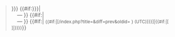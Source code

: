 <blockquote style="background-color:#dfefff; border:solid 1px #1e90ff; border-left:solid 3px #1e90ff; margin:0px 25px 0px 25px; padding-left:8px; padding-right:8px;"><!--
-->{{{text|{{{1|<noinclude>Lorem ipsum dolor sit amet, consectetur adipisicing elit, sed do eiusmod tempor incididunt ut labore et dolore magna aliqua. Ut enim ad minim veniam, quis nostrud exercitation ullamco laboris nisi ut aliquip ex ea commodo consequat. Duis aute irure dolor in reprehenderit in voluptate velit esse cillum dolore eu fugiat nulla pariatur. Excepteur sint occaecat cupidatat non proident, sunt in culpa qui officia deserunt mollit anim id est laborum.</noinclude>}}}}}}<!--
-->{{#if:{{{by|<noinclude>y</noinclude>{{{2|}}}}}}|<br /><span style="margin-left:15px">&mdash;&nbsp;</span>}}<!--
-->{{#if:{{{source|}}}|<br /><span style="margin-left:15px">&mdash;&nbsp;<i>{{{source}}}</i></span>}}<!--
-->{{#if:{{{ts|<noinclude>y</noinclude>}}}|&nbsp;<small class="plainlinks">{{#if:{{{oldid|<noinclude>y</noinclude>}}}|[{{SERVER}}{{SCRIPTPATH}}/index.php?title=&diff=prev&oldid={{{oldid<noinclude>|{{REVISIONID}}</noinclude>}}} {{{ts<noinclude>|{{#time:H:i, j F Y|{{REVISIONTIMESTAMP}}}} (UTC)</noinclude>}}}]|{{#if:{{{diff|}}}|[{{{diff}}} {{{ts}}}]|{{{ts}}}}}}}</small>}}<!--
--></blockquote><noinclude>{{Documentation}}</noinclude>